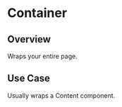 
<Meta of={ContainerStories} />

# Container

<ResourceLinks
  sourceCode="https://github.com/cultureamp/kaizen-design-system/tree/main/packages/components/src/Container"
  designGuidelines="https://cultureamp.atlassian.net/wiki/spaces/DesignSystem/pages/3086156812/Layout"
  className="!mb-8"
/>

<KaioNotification />

<Installation
  installCommand="yarn add @kaizen/components"
  importStatement='import { Container } from "@kaizen/components"'
/>

## Overview

Wraps your entire page.

<Canvas of={ContainerStories.Playground} />
<Controls of={ContainerStories.Playground} />

## Use Case
Usually wraps a <LinkTo pageId="components-content">Content</LinkTo> component.
<Canvas of={ContainerStories.Example} />
